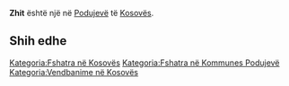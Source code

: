 {{Fshat në 
 | Emri                = Zhit
 | EmriAlt                = 
 | NAME_SHORT_FORM=      
 | NAME_GENERIC=      
 | NAME_SORT_NAME_RO=      ZHIT
 | FULL_NAME_RO = Zhit
 | FULL_NAME_ND_RO=Zhit
 | SORT_NAME_RG=ZHIT
 | FULL_NAME_RG=Zhit
 | FULL_NAME_ND_RG=Zhit
 | SRP_NAME_SHORT_FORM=      
 | SRP_NAME_GENERIC=      
 | SRP_NAME_SORT_NAME_RO=      
 | SRP_FULL_NAME_RO = 
 | SRP_FULL_NAME_ND_RO=
 | SRP_SORT_NAME_RG=
 | SRP_FULL_NAME_RG=
 | SRP_FULL_NAME_ND_RG=
 | Emri (Rasa dhanore) = 
 | Figura              = 
 | Shteti              = Kosovo
 | Komuna              = Podujevë
 | Kodi postar         = 
 | Sipërfaqja          = 

 | Popullsia           = 

 | Regj. i popullsisë  = 
 | Dend. e popullsisë  = 
 | Faqja zyrtare       = 
 <!--- Koordinatat ----> 
 | Gjerësia            = 43.0525
 | Gjatësia            = 21.060833
 | Lartësia            = 
}}
'''Zhit''' është një [[]] në [[Podujevë]] të [[Kosovës]].

<!-- == Gjeografia == -->
<!-- == Historia == -->
<!-- == Demografia == -->
== Shih edhe ==
{{Komuna Podujevë}}
{{Kosovo-Administrata-Cung}}

[[Kategoria:Fshatra në Kosovës]]
[[Kategoria:Fshatra në Kommunes Podujevë]]
[[Kategoria:Vendbanime në Kosovës]]